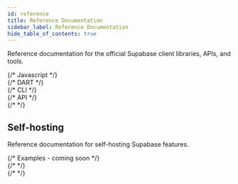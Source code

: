 ```yaml
---
id: reference
title: Reference Documentation
sidebar_label: Reference Documentation
hide_table_of_contents: true
---
```



Reference documentation for the official Supabase client libraries, APIs, and tools.

<div class="container" style={{ padding: 0 }}>
  <div class="row is-multiline">
    {/* Javascript */}
    <div class="col col--6">
      <ButtonCard
        icon={useBaseUrl("/img/icons/javascript-icon.svg")}
        class="card"
        to={useBaseUrl("/reference/javascript")}
        style={{ height: '100%' }}
        title="JavaScript"
        description="JavaScript and TypeScript documentation."
      />
    </div>
    {/* DART */}
    <div class="col col--6">
      <ButtonCard icon={useBaseUrl("/img/icons/flutter-icon.svg")} class="card" to={useBaseUrl("/reference/dart")} style={{ height: '100%' }} title="Flutter" description="Flutter and Dart documentation."/>
    </div>
    {/* CLI */}
    <div class="col col--6">
      <ButtonCard icon={useBaseUrl("/img/icons/cli-icon.svg")} class="card" to={useBaseUrl("/reference/cli")} style={{ height: '100%' }} title="Supabase CLI" description="Tools for developing your Supabase projects locally."/>
    </div>
    {/* API */}
    <div class="col col--6">
      <ButtonCard icon={useBaseUrl("/img/icons/api-icon.svg")} class="card" to={useBaseUrl("/reference/api")} style={{ height: '100%' }} title="Management API" description="Manage your Supabase projects programmatically."/>
    </div>
    {/*  */}

  </div>
</div>

## Self-hosting

Reference documentation for self-hosting Supabase features.

<div class="container" style={{ padding: 0 }}>
  <div class="row is-multiline">
    {/* Examples - coming soon */}
    <div class="col col--6">
      <ButtonCard
        class="card"
        to={useBaseUrl('/reference/auth')}
        style={{ height: '100%' }}
        title={'Auth Server'}
        description=" JSON Web Token (JWT)-based API for managing users and issuing access tokens."
      />
    </div>
    {/*  */}
    <div class="col col--6">
      <ButtonCard
        class="card"
        to={useBaseUrl('/reference/storage')}
        style={{ height: '100%' }}
        title={'Storage'}
        description="S3-compatible object storage service that integrates with Postgres."
      />
    </div>
    {/*  */}
  </div>
</div>
